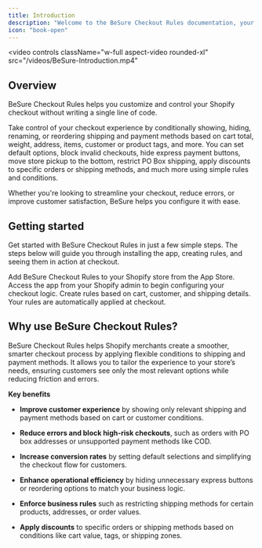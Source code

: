 ```yaml
---
title: Introduction
description: "Welcome to the BeSure Checkout Rules documentation, your guide to customizing the Shopify checkout experience."
icon: "book-open"
---
```


<video
  controls
  className="w-full aspect-video rounded-xl"
  src="/videos/BeSure-Introduction.mp4"
></video>

## Overview

BeSure Checkout Rules helps you customize and control your Shopify checkout without writing a single line of code.

Take control of your checkout experience by conditionally showing, hiding, renaming, or reordering shipping and payment methods based on cart total, weight, address, items, customer or product tags, and more. You can set default options, block invalid checkouts, hide express payment buttons, move store pickup to the bottom, restrict PO Box shipping, apply discounts to specific orders or shipping methods, and much more using simple rules and conditions.

Whether you're looking to streamline your checkout, reduce errors, or improve customer satisfaction, BeSure helps you configure it with ease.

## Getting started

Get started with BeSure Checkout Rules in just a few simple steps. The steps below will guide you through installing the app, creating rules, and seeing them in action at checkout.

<CardGroup cols={2}>
  <Card
    title="Install the app"
    icon="download"
    href="/guides/en/get-started/installation#install-app"
  >
    Add BeSure Checkout Rules to your Shopify store from the App Store.
  </Card>
  <Card
    title="Open app in admin"
    icon="gear"
    href="/guides/en/get-started/installation#go-to-the-app"
  >
    Access the app from your Shopify admin to begin configuring your checkout
    logic.
  </Card>
  <Card
    title="Create your rules"
    icon="sliders"
    href="/guides/en/get-started/quickstart"
  >
    Create rules based on cart, customer, and shipping details.
  </Card>
  <Card
    title="See it in action"
    icon="eye"
    href="/guides/en/get-started/quickstart#test-the-rule"
  >
    Your rules are automatically applied at checkout.
  </Card>
</CardGroup>

## Why use BeSure Checkout Rules?

BeSure Checkout Rules helps Shopify merchants create a smoother, smarter checkout process by applying flexible conditions to shipping and payment methods. It allows you to tailor the experience to your store’s needs, ensuring customers see only the most relevant options while reducing friction and errors.

**Key benefits**

- **Improve customer experience** by showing only relevant shipping and payment methods based on cart or customer conditions.

- **Reduce errors and block high-risk checkouts**, such as orders with PO box addresses or unsupported payment methods like COD.

- **Increase conversion rates** by setting default selections and simplifying the checkout flow for customers.

- **Enhance operational efficiency** by hiding unnecessary express buttons or reordering options to match your business logic.

- **Enforce business rules** such as restricting shipping methods for certain products, addresses, or order values.

- **Apply discounts** to specific orders or shipping methods based on conditions like cart value, tags, or shipping zones.
